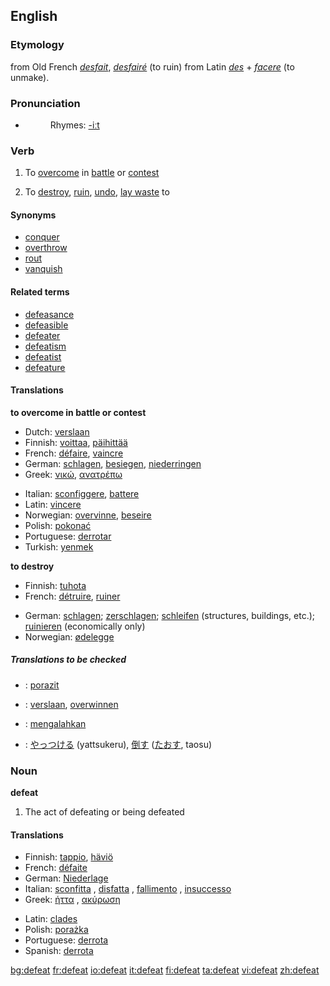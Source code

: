 ==English==

===Etymology===
from Old French ''[[desfait]]'', ''[[desfairé]]'' (to ruin) from Latin ''[[des]]'' + ''[[facere]]'' (to unmake).

===Pronunciation===
*{{IPA|/dɪ'fiːt/}}
*:Rhymes: [[Rhymes:English:-iːt|-iːt]]

===Verb===
{{en-verb}}

# {{transitive}} To [[overcome]] in [[battle]] or [[contest]]
# {{transitive}} To [[destroy]], [[ruin]], [[undo]], [[lay waste]] to

====Synonyms====
*[[conquer]]
*[[overthrow]]
*[[rout]]
*[[vanquish]]

====Related terms====
*[[defeasance]]
*[[defeasible]]
*[[defeater]]
*[[defeatism]]
*[[defeatist]]
*[[defeature]]

====Translations====
'''to overcome in battle or contest'''
{{top}}
*Dutch: [[verslaan]]
*Finnish: [[voittaa]], [[päihittää]]
*French: [[défaire]], [[vaincre]]
*German: [[schlagen]], [[besiegen]], [[niederringen]]
*Greek: [[νικώ]], [[ανατρέπω]]
{{mid}}
*Italian: [[sconfiggere]], [[battere]]
*Latin: [[vincere]]
*Norwegian: [[overvinne]], [[beseire]]
*Polish: [[pokonać]]
*Portuguese: [[derrotar]]
*Turkish: [[yenmek]]
{{bottom}}

'''to destroy'''
{{top}}
*Finnish: [[tuhota]]
*French: [[détruire]], [[ruiner]]
{{mid}}
*German: [[schlagen]]; [[zerschlagen]]; [[schleifen]] (structures, buildings, etc.); [[ruinieren]] (economically only)
*Norwegian: [[ødelegge]]
{{bottom}}

=====Translations to be checked=====
{{checktrans}}

*{{ttbc|Czech}}: [[porazit]]
*{{ttbc|Dutch}}: [[verslaan]], [[overwinnen]]
*{{ttbc|Indonesian}}: [[mengalahkan]]
*{{ttbc|Japanese}}: [[やっつける]] (yattsukeru), [[倒す]] ([[たおす]], taosu)

===Noun===
'''defeat'''

# The act of defeating or being defeated

====Translations====
{{top}}
*Finnish: [[tappio]], [[häviö]]
*French: [[défaite]] {{f}}
*German: [[Niederlage]] {{f}}
*Italian: [[sconfitta]] {{f}}, [[disfatta]] {{f}}, [[fallimento]] {{m}}, [[insuccesso]] {{m}}
*Greek: [[ήττα]] {{f}}, [[ακύρωση]] {{f}}
{{mid}}
*Latin: [[clades]] {{f}}
*Polish: [[porażka]] {{f}}
*Portuguese: [[derrota]] {{f}}
*Spanish: [[derrota]] {{f}}
{{bottom}}

[[bg:defeat]]
[[fr:defeat]]
[[io:defeat]]
[[it:defeat]]
[[fi:defeat]]
[[ta:defeat]]
[[vi:defeat]]
[[zh:defeat]]